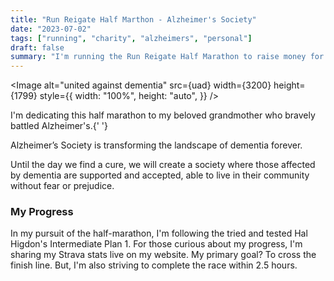 ```yaml
---
title: "Run Reigate Half Marthon - Alzheimer's Society"
date: "2023-07-02"
tags: ["running", "charity", "alzheimers", "personal"]
draft: false
summary: "I'm running the Run Reigate Half Marathon to raise money for Alzheimer's Society, follow my progress in this blog or donate to my JustGiving page."
---
```



<Image
  alt="united against dementia"
  src={uad}
  width={3200}
  height={1799}
  style={{
    width: "100%",
    height: "auto",
  }}
/>


<JustGiving />

I'm dedicating this half marathon to my beloved grandmother who bravely battled Alzheimer's.{' '}

Alzheimer’s Society is transforming the landscape of dementia forever.

Until the day we find a cure, we will create a society where those affected by dementia are supported and accepted, able to live in their community without fear or prejudice.

### My Progress

In my pursuit of the half-marathon, I'm following the tried and tested Hal Higdon's Intermediate Plan 1. For those curious about my progress, I'm sharing my Strava stats live on my website.
My primary goal? To cross the finish line. But, I'm also striving to complete the race within 2.5 hours.


<JustGivingUpdates />
